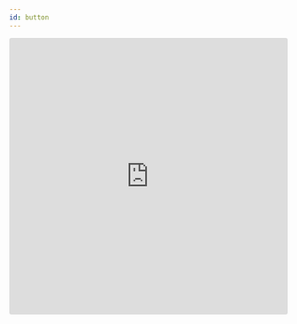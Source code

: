 ```yaml
---
id: button
---
```


<iframe
    src="https://codesandbox.io/embed/button-radio-group-6b3s8?fontsize=14&hidenavigation=1&theme=dark"
    style="width:100%; height:500px; border:0; border-radius: 4px; overflow:hidden;"
    title="button radio group"
    allow="accelerometer; ambient-light-sensor; camera; encrypted-media; geolocation; gyroscope; hid; microphone; midi; payment; usb; vr; xr-spatial-tracking"
    sandbox="allow-forms allow-modals allow-popups allow-presentation allow-same-origin allow-scripts"
/>
